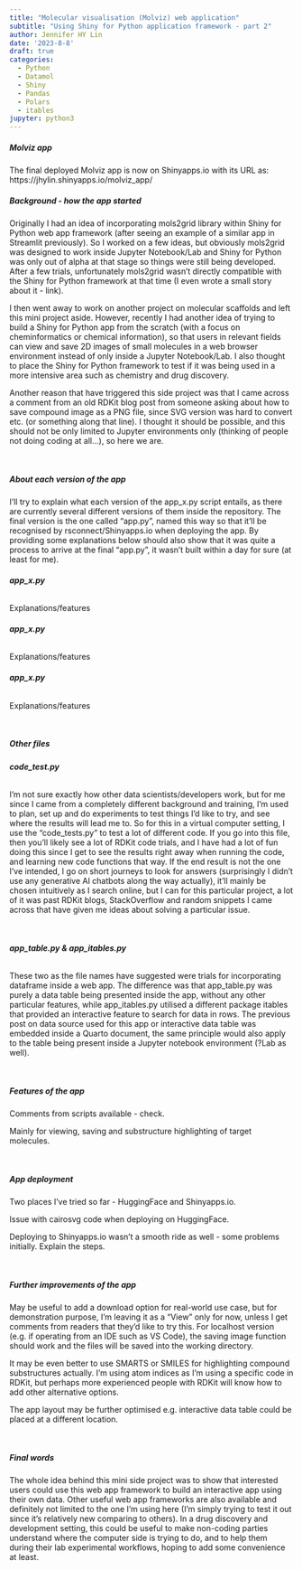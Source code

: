 ```yaml
---
title: "Molecular visualisation (Molviz) web application"
subtitle: "Using Shiny for Python application framework - part 2"
author: Jennifer HY Lin
date: '2023-8-8'
draft: true
categories:
  - Python
  - Datamol
  - Shiny
  - Pandas
  - Polars
  - itables
jupyter: python3
---
```


##### **Molviz app**

The final deployed Molviz app is now on Shinyapps.io with its URL as: https://jhylin.shinyapps.io/molviz_app/


##### **Background - how the app started**

Originally I had an idea of incorporating mols2grid library within Shiny for Python web app framework (after seeing an example of a similar app in Streamlit previously). So I worked on a few ideas, but obviously mols2grid was designed to work inside Jupyter Notebook/Lab and Shiny for Python was only out of alpha at that stage so things were still being developed. After a few trials, unfortunately mols2grid wasn't directly compatible with the Shiny for Python framework at that time (I even wrote a small story about it - link). 

I then went away to work on another project on molecular scaffolds and left this mini project aside. However, recently I had another idea of trying to build a Shiny for Python app from the scratch (with a focus on cheminformatics or chemical information), so that users in relevant fields can view and save 2D images of small molecules in a web browser environment instead of only inside a Jupyter Notebook/Lab. I also thought to place the Shiny for Python framework to test if it was being used in a more intensive area such as chemistry and drug discovery.

Another reason that have triggered this side project was that I came across a comment from an old RDKit blog post from someone asking about how to save compound image as a PNG file, since SVG version was hard to convert etc. (or something along that line). I thought it should be possible, and this should not be only limited to Jupyter environments only (thinking of people not doing coding at all...), so here we are.

<br>

##### **About each version of the app**

I'll try to explain what each version of the app_x.py script entails, as there are currently several different versions of them inside the repository. The final version is the one called "app.py", named this way so that it'll be recognised by rsconnect/Shinyapps.io when deploying the app. By providing some explanations below should also show that it was quite a process to arrive at the final "app.py", it wasn't built within a day for sure (at least for me).

###### **app_x.py**

Explanations/features

###### **app_x.py**

Explanations/features

###### **app_x.py**

Explanations/features

<br>

##### **Other files**

###### **code_test.py**

I'm not sure exactly how other data scientists/developers work, but for me since I came from a completely different background and training, I'm used to plan, set up and do experiments to test things I'd like to try, and see where the results will lead me to. So for this in a virtual computer setting, I use the "code_tests.py" to test a lot of different code. If you go into this file, then you'll likely see a lot of RDKit code trials, and I have had a lot of fun doing this since I get to see the results right away when running the code, and learning new code functions that way. If the end result is not the one I've intended, I go on short journeys to look for answers (surprisingly I didn't use any generative AI chatbots along the way actually), it'll mainly be chosen intuitively as I search online, but I can for this particular project, a lot of it was past RDKit blogs, StackOverflow and random snippets I came across that have given me ideas about solving a particular issue.

<br>

###### **app_table.py & app_itables.py**

These two as the file names have suggested were trials for incorporating dataframe inside a web app. The difference was that app_table.py was purely a data table being presented inside the app, without any other particular features, while app_itables.py utilised a different package itables that provided an interactive feature to search for data in rows. The previous post on data source used for this app or interactive data table was embedded inside a Quarto document, the same principle would also apply to the table being present inside a Jupyter notebook environment (?Lab as well).

<br>

##### **Features of the app**

Comments from scripts available - check.

Mainly for viewing, saving and substructure highlighting of target molecules.

<br>

##### **App deployment**

Two places I've tried so far - HuggingFace and Shinyapps.io. 

Issue with cairosvg code when deploying on HuggingFace.

Deploying to Shinyapps.io wasn't a smooth ride as well - some problems initially. Explain the steps.

<br>

##### **Further improvements of the app**

May be useful to add a download option for real-world use case, but for demonstration purpose, I'm leaving it as a "View" only for now, unless I get comments from readers that they'd like to try this. For localhost version (e.g. if operating from an IDE such as VS Code), the saving image function should work and the files will be saved into the working directory.

It may be even better to use SMARTS or SMILES for highlighting compound substructures actually. I'm using atom indices as I'm using a specific code in RDKit, but perhaps more experienced people with RDKit will know how to add other alternative options.

The app layout may be further optimised e.g. interactive data table could be placed at a different location.

<br>

##### **Final words**

The whole idea behind this mini side project was to show that interested users could use this web app framework to build an interactive app using their own data. Other useful web app frameworks are also available and definitely not limited to the one I'm using here (I'm simply trying to test it out since it's relatively new comparing to others). In a drug discovery and development setting, this could be useful to make non-coding parties understand where the computer side is trying to do, and to help them during their lab experimental workflows, hoping to add some convenience at least.
